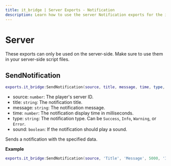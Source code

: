 ```yaml
---
title: it_bridge | Server Exports - Notification
description: Learn how to use the server Notification exports for the it_bridge resource.
---
```



# Server
<Callout type="warning">
  These exports can only be used on the server-side. Make sure to use them in your server-side script files.
</Callout>

## SendNotification
```lua
exports.it_bridge:SendNotification(source, title, message, time, type, sound)
```
- source: `number`: The player's server ID.
- title: `string`: The notification title.
- message: `string`: The notification message.
- time: `number`: The notification display time in milliseconds.
- type: `string`: The notification type. Can be `Success`, `Info`, `Warning`, or `Error`.
- sound: `boolean`: If the notification should play a sound.

Sends a notification with the specified data.

**Example**
```lua
exports.it_bridge:SendNotification(source, 'Title', 'Message', 5000, 'Info', true)
```
